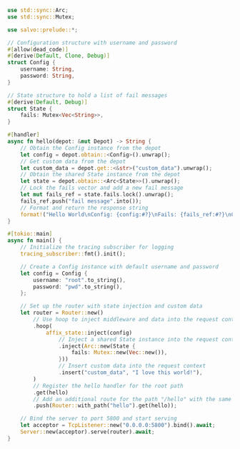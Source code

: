 ```rust  title="affix-state/src/main.rs"
use std::sync::Arc;
use std::sync::Mutex;

use salvo::prelude::*;

// Configuration structure with username and password
#[allow(dead_code)]
#[derive(Default, Clone, Debug)]
struct Config {
    username: String,
    password: String,
}

// State structure to hold a list of fail messages
#[derive(Default, Debug)]
struct State {
    fails: Mutex<Vec<String>>,
}

#[handler]
async fn hello(depot: &mut Depot) -> String {
    // Obtain the Config instance from the depot
    let config = depot.obtain::<Config>().unwrap();
    // Get custom data from the depot
    let custom_data = depot.get::<&str>("custom_data").unwrap();
    // Obtain the shared State instance from the depot
    let state = depot.obtain::<Arc<State>>().unwrap();
    // Lock the fails vector and add a new fail message
    let mut fails_ref = state.fails.lock().unwrap();
    fails_ref.push("fail message".into());
    // Format and return the response string
    format!("Hello World\nConfig: {config:#?}\nFails: {fails_ref:#?}\nCustom Data: {custom_data}")
}

#[tokio::main]
async fn main() {
    // Initialize the tracing subscriber for logging
    tracing_subscriber::fmt().init();

    // Create a Config instance with default username and password
    let config = Config {
        username: "root".to_string(),
        password: "pwd".to_string(),
    };

    // Set up the router with state injection and custom data
    let router = Router::new()
        // Use hoop to inject middleware and data into the request context
        .hoop(
            affix_state::inject(config)
                // Inject a shared State instance into the request context
                .inject(Arc::new(State {
                    fails: Mutex::new(Vec::new()),
                }))
                // Insert custom data into the request context
                .insert("custom_data", "I love this world!"),
        )
        // Register the hello handler for the root path
        .get(hello)
        // Add an additional route for the path "/hello" with the same handler
        .push(Router::with_path("hello").get(hello));

    // Bind the server to port 5800 and start serving
    let acceptor = TcpListener::new("0.0.0.0:5800").bind().await;
    Server::new(acceptor).serve(router).await;
}

```
